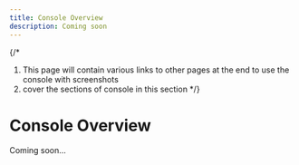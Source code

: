 ```yaml
---
title: Console Overview
description: Coming soon
---
```


{/* 
1. This page will contain various links to other pages at the end to use the console with screenshots
2. cover the sections of console in this section
*/}
# Console Overview

Coming soon...
